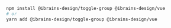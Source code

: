 ```bash
npm install @ibrains-design/toggle-group @ibrains-design/vue
# or
yarn add @ibrains-design/toggle-group @ibrains-design/vue
```
